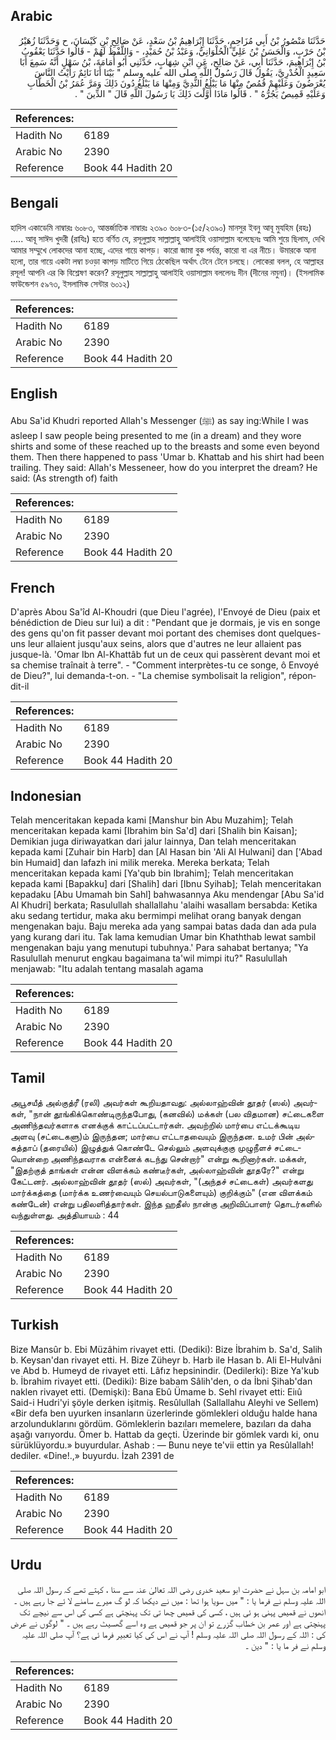 ## Arabic


<div dir="rtl" lang="ar" style={{fontSize:'larger',backgroundColor:'#f8f9fa',padding:20}}>
حَدَّثَنَا مَنْصُورُ بْنُ أَبِي مُزَاحِمٍ، حَدَّثَنَا إِبْرَاهِيمُ بْنُ سَعْدٍ، عَنْ صَالِحِ بْنِ كَيْسَانَ، ح وَحَدَّثَنَا زُهَيْرُ بْنُ حَرْبٍ، وَالْحَسَنُ بْنُ عَلِيٍّ الْحُلْوَانِيُّ، وَعَبْدُ بْنُ حُمَيْدٍ، - وَاللَّفْظُ لَهُمْ - قَالُوا حَدَّثَنَا يَعْقُوبُ بْنُ إِبْرَاهِيمَ، حَدَّثَنَا أَبِي، عَنْ صَالِحٍ، عَنِ ابْنِ شِهَابٍ، حَدَّثَنِي أَبُو أُمَامَةَ، بْنُ سَهْلٍ أَنَّهُ سَمِعَ أَبَا سَعِيدٍ الْخُدْرِيَّ، يَقُولُ قَالَ رَسُولُ اللَّهِ صلى الله عليه وسلم ‏"‏ بَيْنَا أَنَا نَائِمٌ رَأَيْتُ النَّاسَ يُعْرَضُونَ وَعَلَيْهِمْ قُمُصٌ مِنْهَا مَا يَبْلُغُ الثُّدِيَّ وَمِنْهَا مَا يَبْلُغُ دُونَ ذَلِكَ وَمَرَّ عُمَرُ بْنُ الْخَطَّابِ وَعَلَيْهِ قَمِيصٌ يَجُرُّهُ ‏"‏ ‏.‏ قَالُوا مَاذَا أَوَّلْتَ ذَلِكَ يَا رَسُولَ اللَّهِ قَالَ ‏"‏ الدِّينَ ‏"‏ ‏.‏
</div>
<div style={{backgroundColor:'#f8f9fa',padding:20, marginBottom: 10}}><table> <thead> <tr> <th>References:</th> <th></th> </tr> </thead> <tbody><tr><td>Hadith No</td><td>6189</td></tr><tr><td>Arabic No</td><td>2390</td></tr><tr><td>Reference</td><td>Book 44 Hadith 20</td></tr></tbody></table></div>

## Bengali


<div dir="ltr" lang="bn" style={{fontSize:'larger',backgroundColor:'#f8f9fa',padding:20}}>
হাদিস একাডেমি নাম্বারঃ ৬০৮৩, আন্তর্জাতিক নাম্বারঃ ২৩৯০ ৬০৮৩-(১৫/২৩৯০) মানসুর ইবনু আবূ মুযহিম (রহঃ) ..... আবূ সাঈদ খুদরী (রাযিঃ) হতে বর্ণিত যে, রসূলুল্লাহ সাল্লাল্লাহু আলাইহি ওয়াসাল্লাম বলেছেনঃ আমি শুয়ে ছিলাম, দেখি আমার সম্মুখে লোকদের আনা হচ্ছে, এদের গায়ে কাপড়। কারো জামা বুক পর্যন্ত, কারো বা এর নীচে। উমারকে আনা হলো, তার গায়ে একটা লম্বা চওড়া কাপড় মাটিতে গিয়ে ঠেকেছিল অর্থাৎ টেনে টেনে চলছে। লোকেরা বলল, হে আল্লাহর রসূল! আপনি এর কি বিশ্লেষণ করেন? রসূলুল্লাহ সাল্লাল্লাহু আলাইহি ওয়াসাল্লাম বললেনঃ দীন (দীনের নমুনা)। (ইসলামিক ফাউন্ডেশন ৫৯৭৩, ইসলামিক সেন্টার ৬০১২)
</div>
<div style={{backgroundColor:'#f8f9fa',padding:20, marginBottom: 10}}><table> <thead> <tr> <th>References:</th> <th></th> </tr> </thead> <tbody><tr><td>Hadith No</td><td>6189</td></tr><tr><td>Arabic No</td><td>2390</td></tr><tr><td>Reference</td><td>Book 44 Hadith 20</td></tr></tbody></table></div>

## English


<div dir="ltr" lang="en" style={{fontSize:'larger',backgroundColor:'#f8f9fa',padding:20}}>
Abu Sa'id Khudri reported Allah's Messenger (ﷺ) as say ing:While I was asleep I saw people being presented to me (in a dream) and they wore shirts and some of these reached up to the breasts and some even beyond them. Then there happened to pass 'Umar b. Khattab and his shirt had been trailing. They said: Allah's Messeneer, how do you interpret the dream? He said: (As strength of) faith
</div>
<div style={{backgroundColor:'#f8f9fa',padding:20, marginBottom: 10}}><table> <thead> <tr> <th>References:</th> <th></th> </tr> </thead> <tbody><tr><td>Hadith No</td><td>6189</td></tr><tr><td>Arabic No</td><td>2390</td></tr><tr><td>Reference</td><td>Book 44 Hadith 20</td></tr></tbody></table></div>

## French


<div dir="ltr" lang="fr" style={{fontSize:'larger',backgroundColor:'#f8f9fa',padding:20}}>
D'après Abou Sa'îd Al-Khoudri (que Dieu l'agrée), l'Envoyé de Dieu (paix et bénédiction de Dieu sur lui) a dit : "Pendant que je dormais, je vis en songe des gens qu'on fit passer devant moi portant des chemises dont quelques-uns leur allaient jusqu'aux seins, alors que d'autres ne leur allaient pas jusque-là. 'Omar Ibn Al-Khattâb fut un de ceux qui passèrent devant moi et sa chemise traînait à terre". - "Comment interprètes-tu ce songe, ô Envoyé de Dieu?", lui demanda-t-on. - "La chemise symbolisait la religion", répondit-il
</div>
<div style={{backgroundColor:'#f8f9fa',padding:20, marginBottom: 10}}><table> <thead> <tr> <th>References:</th> <th></th> </tr> </thead> <tbody><tr><td>Hadith No</td><td>6189</td></tr><tr><td>Arabic No</td><td>2390</td></tr><tr><td>Reference</td><td>Book 44 Hadith 20</td></tr></tbody></table></div>

## Indonesian


<div dir="ltr" lang="id" style={{fontSize:'larger',backgroundColor:'#f8f9fa',padding:20}}>
Telah menceritakan kepada kami [Manshur bin Abu Muzahim]; Telah menceritakan kepada kami [Ibrahim bin Sa'd] dari [Shalih bin Kaisan]; Demikian juga diriwayatkan dari jalur lainnya, Dan telah menceritakan kepada kami [Zuhair bin Harb] dan [Al Hasan bin 'Ali Al Hulwani] dan ['Abad bin Humaid] dan lafazh ini milik mereka. Mereka berkata; Telah menceritakan kepada kami [Ya'qub bin Ibrahim]; Telah menceritakan kepada kami [Bapakku] dari [Shalih] dari [Ibnu Syihab]; Telah menceritakan kepadaku [Abu Umamah bin Sahl] bahwasannya Aku mendengar [Abu Sa'id Al Khudri] berkata; Rasulullah shallallahu 'alaihi wasallam bersabda: Ketika aku sedang tertidur, maka aku bermimpi melihat orang banyak dengan mengenakan baju. Baju mereka ada yang sampai batas dada dan ada pula yang kurang dari itu. Tak lama kemudian Umar bin Khaththab lewat sambil mengenakan baju yang menutupi tubuhnya.' Para sahabat bertanya; "Ya Rasulullah menurut engkau bagaimana ta'wil mimpi itu?" Rasulullah menjawab: "Itu adalah tentang masalah agama
</div>
<div style={{backgroundColor:'#f8f9fa',padding:20, marginBottom: 10}}><table> <thead> <tr> <th>References:</th> <th></th> </tr> </thead> <tbody><tr><td>Hadith No</td><td>6189</td></tr><tr><td>Arabic No</td><td>2390</td></tr><tr><td>Reference</td><td>Book 44 Hadith 20</td></tr></tbody></table></div>

## Tamil


<div dir="ltr" lang="ta" style={{fontSize:'larger',backgroundColor:'#f8f9fa',padding:20}}>
அபூசயீத் அல்குத்ரீ (ரலி) அவர்கள் கூறியதாவது: அல்லாஹ்வின் தூதர் (ஸல்) அவர்கள், "நான் தூங்கிக்கொண்டிருந்தபோது, (கனவில்) மக்கள் (பல விதமான) சட்டைகளை அணிந்தவர்களாக எனக்குக் காட்டப்பட்டார்கள். அவற்றில் மார்பை எட்டக்கூடிய அளவு (சட்டைகளு)ம் இருந்தன; மார்பை எட்டாதவையும் இருந்தன. உமர் பின் அல்கத்தாப் (தரையில்) இழுத்துக் கொண்டே செல்லும் அளவுக்குகு முழுநீளச் சட்டையொன்றை அணிந்தவராக என்னைக் கடந்து சென்றார்" என்று கூறினார்கள். மக்கள், "இதற்குத் தாங்கள் என்ன விளக்கம் கண்டீர்கள், அல்லாஹ்வின் தூதரே?" என்று கேட்டனர். அல்லாஹ்வின் தூதர் (ஸல்) அவர்கள், "(அந்தச் சட்டைகள்) அவர்களது மார்க்கத்தை (மார்க்க உணர்வையும் செயல்பாடுகளையும்) குறிக்கும்" (என விளக்கம் கண்டேன்) என்று பதிலளித்தார்கள். இந்த ஹதீஸ் நான்கு அறிவிப்பாளர் தொடர்களில் வந்துள்ளது. அத்தியாயம் : 44
</div>
<div style={{backgroundColor:'#f8f9fa',padding:20, marginBottom: 10}}><table> <thead> <tr> <th>References:</th> <th></th> </tr> </thead> <tbody><tr><td>Hadith No</td><td>6189</td></tr><tr><td>Arabic No</td><td>2390</td></tr><tr><td>Reference</td><td>Book 44 Hadith 20</td></tr></tbody></table></div>

## Turkish


<div dir="ltr" lang="tr" style={{fontSize:'larger',backgroundColor:'#f8f9fa',padding:20}}>
Bize Mansûr b. Ebi Müzâhim rivayet etti. (Dediki): Bize İbrahim b. Sa'd, Salih b. Keysan'dan rivayet etti. H. Bize Züheyr b. Harb ile Hasan b. Ali El-Hulvâni ve Abd b. Humeyd de rivayet etti. Lâfız hepsinindir. (Dedilerki): Bize Ya'kub b. İbrahim rivayet etti. (Dediki): Bize babam Sâlih'den, o da İbni Şihab'dan naklen rivayet etti. (Demişki): Bana Ebû Ümame b. Sehl rivayet etti: Eiıû Said-i Hudri'yi şöyle derken işitmiş. Resûlullah (Sallallahu Aleyhi ve Sellem) «Bir defa ben uyurken insanların üzerlerinde gömlekleri olduğu halde hana arzolunduklarını gördüm. Gömleklerin bazıları memelere, bazıları da daha aşağı varıyordu. Ömer b. Hattab da geçti. Üzerinde bir gömlek vardı ki, onu sürüklüyordu.» buyurdular. Ashab : — Bunu neye te'vii ettin ya Resûlallah! dediler. «Dine!.,» buyurdu. İzah 2391 de
</div>
<div style={{backgroundColor:'#f8f9fa',padding:20, marginBottom: 10}}><table> <thead> <tr> <th>References:</th> <th></th> </tr> </thead> <tbody><tr><td>Hadith No</td><td>6189</td></tr><tr><td>Arabic No</td><td>2390</td></tr><tr><td>Reference</td><td>Book 44 Hadith 20</td></tr></tbody></table></div>

## Urdu


<div dir="rtl" lang="ur" style={{fontSize:'larger',backgroundColor:'#f8f9fa',padding:20}}>
ابو امامہ بن سہل نے حضرت ابو سعید خدری رضی اللہ تعالیٰ عنہ سے سنا ، کہتے تھے کہ رسول اللہ صلی اللہ علیہ وسلم نے فرما یا : " میں سویا ہوا تھا : میں نے دیکھا کہ لو گ میرے سامنے لا ئے جا رہے ہیں ۔ انھوں نے قمیص پہنی ہو ئی ہیں ، کسی کی قمیص چھا تی تک پہنچتی ہے کسی کی اس سے نیچے تک پہنچتی ہے اور عمر بن خطاب گزرے تو ان پر جو قمیص ہے وہ اسے گھسیٹ رہے ہیں ۔ " لوگوں نے عرض کی : اللہ کے رسول اللہ صلی اللہ علیہ وسلم ! آپ نے اس کی کیا تعبیر فرما ئی ہے؟ آپ صلی اللہ علیہ وسلم نے فر ما یا : " دین ۔
</div>
<div style={{backgroundColor:'#f8f9fa',padding:20, marginBottom: 10}}><table> <thead> <tr> <th>References:</th> <th></th> </tr> </thead> <tbody><tr><td>Hadith No</td><td>6189</td></tr><tr><td>Arabic No</td><td>2390</td></tr><tr><td>Reference</td><td>Book 44 Hadith 20</td></tr></tbody></table></div>